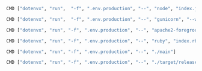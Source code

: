 <CodeGroup>

```bash {{ title: "Node" }}
CMD ["dotenvx", "run",  "-f", ".env.production", "--", "node", "index.js"]
```

```bash {{ title: "Python" }}
CMD ["dotenvx", "run",  "-f", ".env.production", "--", "gunicorn", "--workers", "4", "--bind", "0.0.0.0:5000", "wsgi:app"]
```

```bash {{ title: "PHP" }}
CMD ["dotenvx", "run", "-f", ".env.production", "--", "apache2-foreground"]
```

```bash {{ title: "Ruby" }}
CMD ["dotenvx", "run", "-f", ".env.production", "--", "ruby", "index.rb", "-o", "0.0.0.0"]
```

```bash {{ title: "Go" }}
CMD ["dotenvx", "run", "-f", ".env.production", "--", "./main"]
```

```bash {{ title: "Rust" }}
CMD ["dotenvx", "run", "-f", ".env.production", "--", "./target/release/app"]
```

</CodeGroup>
